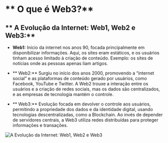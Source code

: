 # ** O que é Web3?** 

## ** A Evolução da Internet: Web1, Web2 e Web3:** 

- **Web1:** Início da internet nos anos 90, focada principalmente em disponibilizar informações. Aqui, os sites eram estáticos, e os usuários tinham acesso limitado à criação de conteúdo. Exemplo: os sites de notícias onde as pessoas apenas liam artigos.

- ** Web2:**  Surgiu no início dos anos 2000, promovendo a “internet social” e as plataformas de conteúdo gerado por usuários, como Facebook, YouTube e Twitter. A Web2 trouxe a interação entre os usuários e a criação de redes sociais, mas os dados são centralizados, e as empresas de tecnologia mantém o controle.

- ** Web3:**  Evolução focada em devolver o controle aos usuários, permitindo a propriedade dos dados e da identidade digital, usando tecnologias descentralizadas, como a Blockchain. Ao invés de depender de servidores centrais, a Web3 utiliza redes distribuídas para proteger informações e transações.

![A Evolução da Internet: Web1, Web2 e Web3](https://firebasestorage.googleapis.com/v0/b/web3edubrasil-eddf4.firebasestorage.app/o/Trails%2FIntro_Web3%2FA%20Evolu%C3%A7%C3%A3o%20da%20Internet%20Web1%2C%20Web2%20e%20Web3.jpeg?alt=media&token=72985c68-b155-4199-a6b4-7a8e92562a37)